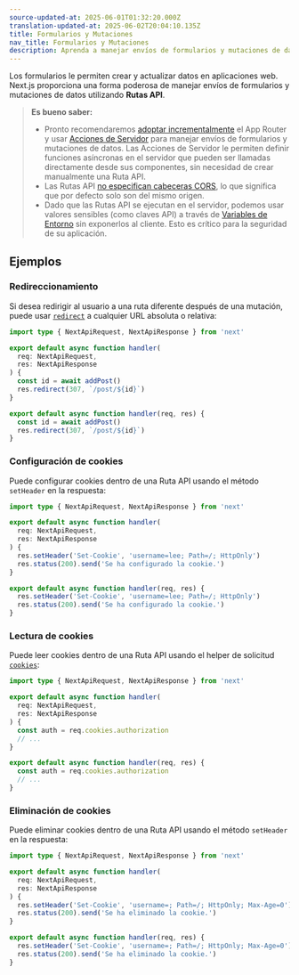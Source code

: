 ```yaml
---
source-updated-at: 2025-06-01T01:32:20.000Z
translation-updated-at: 2025-06-02T20:04:10.135Z
title: Formularios y Mutaciones
nav_title: Formularios y Mutaciones
description: Aprenda a manejar envíos de formularios y mutaciones de datos con Next.js.
---
```


Los formularios le permiten crear y actualizar datos en aplicaciones web. Next.js proporciona una forma poderosa de manejar envíos de formularios y mutaciones de datos utilizando **Rutas API**.

> **Es bueno saber:**
>
> - Pronto recomendaremos [adoptar incrementalmente](/docs/app/guides/migrating/app-router-migration) el App Router y usar [Acciones de Servidor](/docs/app/building-your-application/data-fetching/server-actions-and-mutations) para manejar envíos de formularios y mutaciones de datos. Las Acciones de Servidor le permiten definir funciones asíncronas en el servidor que pueden ser llamadas directamente desde sus componentes, sin necesidad de crear manualmente una Ruta API.
> - Las Rutas API [no especifican cabeceras CORS](https://developer.mozilla.org/docs/Web/HTTP/CORS), lo que significa que por defecto solo son del mismo origen.
> - Dado que las Rutas API se ejecutan en el servidor, podemos usar valores sensibles (como claves API) a través de [Variables de Entorno](/docs/pages/guides/environment-variables) sin exponerlos al cliente. Esto es crítico para la seguridad de su aplicación.

## Ejemplos

### Redireccionamiento

Si desea redirigir al usuario a una ruta diferente después de una mutación, puede usar [`redirect`](/docs/pages/building-your-application/routing/api-routes#response-helpers) a cualquier URL absoluta o relativa:

```ts filename="pages/api/submit.ts" switcher
import type { NextApiRequest, NextApiResponse } from 'next'

export default async function handler(
  req: NextApiRequest,
  res: NextApiResponse
) {
  const id = await addPost()
  res.redirect(307, `/post/${id}`)
}
```

```js filename="pages/api/submit.js" switcher
export default async function handler(req, res) {
  const id = await addPost()
  res.redirect(307, `/post/${id}`)
}
```

### Configuración de cookies

Puede configurar cookies dentro de una Ruta API usando el método `setHeader` en la respuesta:

```ts filename="pages/api/cookie.ts" switcher
import type { NextApiRequest, NextApiResponse } from 'next'

export default async function handler(
  req: NextApiRequest,
  res: NextApiResponse
) {
  res.setHeader('Set-Cookie', 'username=lee; Path=/; HttpOnly')
  res.status(200).send('Se ha configurado la cookie.')
}
```

```js filename="pages/api/cookie.js" switcher
export default async function handler(req, res) {
  res.setHeader('Set-Cookie', 'username=lee; Path=/; HttpOnly')
  res.status(200).send('Se ha configurado la cookie.')
}
```

### Lectura de cookies

Puede leer cookies dentro de una Ruta API usando el helper de solicitud [`cookies`](/docs/pages/building-your-application/routing/api-routes#request-helpers):

```ts filename="pages/api/cookie.ts" switcher
import type { NextApiRequest, NextApiResponse } from 'next'

export default async function handler(
  req: NextApiRequest,
  res: NextApiResponse
) {
  const auth = req.cookies.authorization
  // ...
}
```

```js filename="pages/api/cookie.js" switcher
export default async function handler(req, res) {
  const auth = req.cookies.authorization
  // ...
}
```

### Eliminación de cookies

Puede eliminar cookies dentro de una Ruta API usando el método `setHeader` en la respuesta:

```ts filename="pages/api/cookie.ts" switcher
import type { NextApiRequest, NextApiResponse } from 'next'

export default async function handler(
  req: NextApiRequest,
  res: NextApiResponse
) {
  res.setHeader('Set-Cookie', 'username=; Path=/; HttpOnly; Max-Age=0')
  res.status(200).send('Se ha eliminado la cookie.')
}
```

```js filename="pages/api/cookie.js" switcher
export default async function handler(req, res) {
  res.setHeader('Set-Cookie', 'username=; Path=/; HttpOnly; Max-Age=0')
  res.status(200).send('Se ha eliminado la cookie.')
}
```